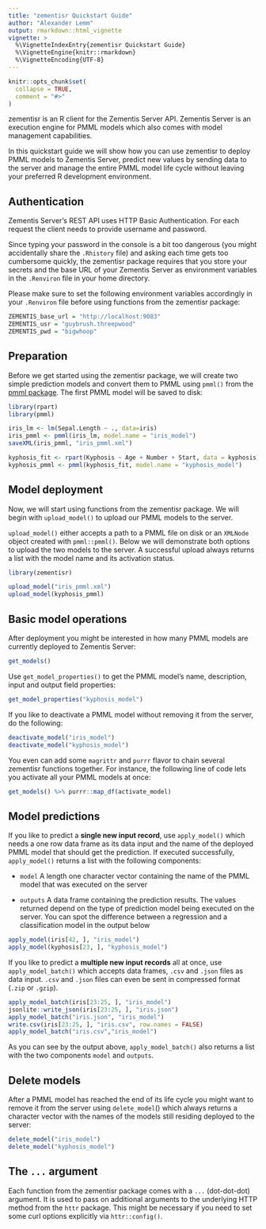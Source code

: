 ```yaml
---
title: "zementisr Quickstart Guide"
author: "Alexander Lemm"
output: rmarkdown::html_vignette
vignette: >
  %\VignetteIndexEntry{zementisr Quickstart Guide}
  %\VignetteEngine{knitr::rmarkdown}
  %\VignetteEncoding{UTF-8}
---
```


```r
knitr::opts_chunk$set(
  collapse = TRUE,
  comment = "#>"
)
```

zementisr is an R client for the Zementis Server API. Zementis Server is an execution engine for PMML models which also comes with model management capabilities. 

In this quickstart guide we will show how you can use zementisr to deploy PMML models to Zementis Server, predict new values by sending data to the server and manage the entire PMML model life cycle without leaving your preferred R development environment. 

## Authentication 

Zementis Server's REST API uses HTTP Basic Authentication. For each request the client needs to provide username and password. 

Since typing your password in the console is a bit too dangerous (you might accidentally share the `.Rhistory` file) and asking each time gets too cumbersome quickly, the zementisr package requires that you store your secrets and the base URL of your Zementis Server as environment variables in the `.Renviron` file in your home directory.

Please make sure to set the following environment variables accordingly in your `.Renviron` file before using functions from the zementisr package:

``` r
ZEMENTIS_base_url = "http://localhost:9083"
ZEMENTIS_usr = "guybrush.threepwood"
ZEMENTIS_pwd = "bigwhoop"

```


## Preparation

Before we get started using the zementisr package, we will create two simple prediction models and convert them to PMML using `pmml()` from the [pmml package](https://cran.r-project.org/web/packages/pmml/index.html). The first PMML model will be saved to disk: 

``` r
library(rpart)
library(pmml)

iris_lm <- lm(Sepal.Length ~ ., data=iris)
iris_pmml <- pmml(iris_lm, model.name = "iris_model")
saveXML(iris_pmml, "iris_pmml.xml")

kyphosis_fit <- rpart(Kyphosis ~ Age + Number + Start, data = kyphosis)
kyphosis_pmml <- pmml(kyphosis_fit, model.name = "kyphosis_model")
```


## Model deployment 

Now, we will start using functions from the zementisr package. We will begin with `upload_model()` to upload our PMML models to the server. 

`upload_model()` either accepts a path to a PMML file on disk or an `XMLNode` object created with `pmml::pmml()`. Below we will demonstrate both options to upload the two models to the server. A successful upload always returns a list with the model name and its activation status.

```r
library(zementisr)

upload_model("iris_pmml.xml")
upload_model(kyphosis_pmml)
```


## Basic model operations 

After deployment you might be interested in how many PMML models are currently deployed to Zementis Server:

```r
get_models()
```

Use `get_model_properties()` to get the PMML model's name, description, input and output field properties:

```r
get_model_properties("kyphosis_model")
```

If you like to deactivate a PMML model without removing it from the server, do the following:

```r
deactivate_model("iris_model")
deactivate_model("kyphosis_model")
```

You even can add some `magrittr` and `purrr` flavor to chain several zementisr functions together. For instance, the following line of code lets you activate all your PMML models at once:

```r
get_models() %>% purrr::map_df(activate_model)
```


## Model predictions 

If you like to predict a __single new input record__, use `apply_model()` which needs a one row data frame as its data input and the name of the deployed PMML model that should get the prediction. If executed successfully, `apply_model()` returns a list with the following components:

* `model` A length one character vector containing the name of the PMML model that was executed on the server

* `outputs` A data frame containing the prediction results. The values returned depend on the type of prediction model being executed on the server. You can spot the difference between a regression and a classification model in the output below

```r
apply_model(iris[42, ], "iris_model")
apply_model(kyphosis[23, ], "kyphosis_model")
```

If you like to predict a __multiple new input records__ all at once, use `apply_model_batch()` which accepts data frames, `.csv` and `.json` files as data input. `.csv` and `.json` files can even be sent in compressed format (`.zip` or `.gzip`).

```r
apply_model_batch(iris[23:25, ], "iris_model")
jsonlite::write_json(iris[23:25, ], "iris.json")
apply_model_batch("iris.json", "iris_model")
write.csv(iris[23:25, ], "iris.csv", row.names = FALSE)
apply_model_batch("iris.csv","iris_model")
```

As you can see by the output above, `apply_model_batch()` also returns a list with the two components `model` and `outputs`.

## Delete models

After a PMML model has reached the end of its life cycle you might want to remove it from the server using `delete_model`() which always returns a character vector with the names of the models still residing deployed to the server:

```r
delete_model("iris_model")
delete_model("kyphosis_model")
```


## The `...` argument

Each function from the zementisr package comes with a `...` (dot-dot-dot) argument. It is used to pass on additional arguments to the underlying HTTP method from the `httr` package. This might be necessary if you need to set some curl options explicitly  via `httr::config()`.
